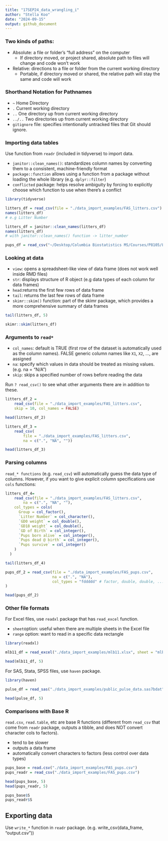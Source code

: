 ```yaml
---
title: "17SEP24_data_wrangling_i"
author: "Stella Koo"
date: "2024-09-15"
output: github_document
---
```


### Two kinds of paths:
* Absolute: a file or folder's "full address" on the computer
    * If directory moved, or project shared, absolute path to files will change and code won’t work
* Relative: directions to a file or folder from the current working directory
    * Portable, if directory moved or shared, the relative path will stay the same and code will work

### Shorthand Notation for Pathnames
* `~` Home Directory
* `.` Current working directory
* `..` One directory up from current working directory
* `../..` Two directories up from current working directory
* `gitignore` file: specifies intentionally untracked files that Git should ignore.

### Importing data tables
Use function from `readr` (included in tidyverse) to import data.

* `janitor::clean_names()`: standardizes column names by converting them to a consistent, machine-friendly format
* `package::function` allows using a function from a package without loading the whole library (e.g. `dplyr::filter`)
* `conflicted` package: helps resolve ambiguity by forcing to explicitly choose which function to use when there's a conflict

```r
library(tidyverse)

litters_df = read_csv(file = "./data_import_examples/FAS_litters.csv") # relative path
names(litters_df) 
# e.g Litter Number

litters_df = janitor::clean_names(litters_df)
names(litters_df)
# with janitor::clean_names() function -> litter_number
```
```r
pups_df = read_csv("~/Desktop/Columbia Biostatistics MS/Courses/P8105/Lecture Notes/17SEP24_data_wrangling_i/data_import_examples/FAS_pups.csv") # absolute path
```

### Looking at data
* `view`: opens a spreadsheet-like view of data frame (does not work well inside RMD files)
* `str`: displays structure of R object (e.g data types of each column for data frames)
* `head`:returns the first few rows of data frame
* `tail`: returns the last few rows of data frame
* `skimr::skim()` function: part of the skimr package, which provides a more comprehensive summary of data frames 

```r
tail(litters_df, 5)
```
```r
skimr::skim(litters_df)
```

### Arguments to `read*`
* `col_names`: default is TRUE (first row of the dataset is automatically used as the column names). FALSE generic column names like `X1`, `X2`, ..., are assigned
* `na`: specify which values in data should be treated as missing values. (e.g. na = "N/A")
* `skip`: skips a specified number of rows before reading the data

Run `? read_csv()` to see what other arguments there are in addition to these.
```r
litters_df_2 = 
    read_csv(file = "./data_import_examples/FAS_litters.csv",
    skip = 10, col_names = FALSE)

head(litters_df_2)
```
```r
litters_df_3 = 
    read_csv(
        file = "./data_import_examples/FAS_litters.csv",
        na = c(".", "NA", ""))

head(litters_df_3)
```

### Parsing columns
`read_* functions` (e.g. `read_csv`) will automatically guess the data type of columns. However, if you want to give explicit column specifications use `cols` functions:

```r
litters_df_4= 
    read_csv(file = "./data_import_examples/FAS_litters.csv",
        na = c(".", "NA", ""),
    col_types = cols(
      Group = col_factor(),
      `Litter Number` = col_character(),
      `GD0 weight` = col_double(),
      `GD18 weight` = col_double(),
      `GD of Birth` = col_integer(),
      `Pups born alive` = col_integer(),
      `Pups dead @ birth` = col_integer(),
      `Pups survive` = col_integer()
    )
  )

tail(litters_df_4)
```

```r
pups_df_2 = read_csv(file = "./data_import_examples/FAS_pups.csv",
                     na = c(".", "NA"),
                     col_types = "fddddd" # factor, double, double, ...
)

head(pups_df_2)
```

### Other file formats
For Excel files, use `readxl` package that has `read_excel` function.

* `sheet`option: useful when there are multiple sheets in the Excel file
* `range` option: want to read in a specific data rectangle

```r
library(readxl)

mlb11_df = read_excel("./data_import_examples/mlb11.xlsx", sheet = "mlb11", n_max = 20)

head(mlb11_df, 5)
```

For SAS, Stata, SPSS files, use `haven` package.
```r
library(haven)

pulse_df = read_sas("./data_import_examples/public_pulse_data.sas7bdat")

head(pulse_df, 5)
```

### Comparisons with Base R
`read.csv`, `read.table`, etc are base R functions (different from `read_csv` that come from `readr` package, outputs a tibble, and does NOT convert character cols to factors).

* tend to be slower
* outputs a data frame
* automatically convert characters to factors (less control over data types)

```r
pups_base = read.csv("./data_import_examples/FAS_pups.csv")
pups_readr = read_csv("./data_import_examples/FAS_pups.csv")

head(pups_base, 5)
head(pups_readr, 5)

pups_base$S
pups_readr$S
```

## Exporting data
Use `write_*` function in `readr` package.
(e.g. write_csv(data_frame, "output.csv"))
